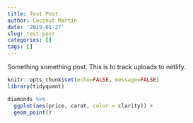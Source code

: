 ```yaml
---
title: Test Post
author: Coconut Martin
date: '2019-01-27'
slug: test-post
categories: []
tags: []
---
```


Something something post. This is to track uploads to netlify.

```r
knitr::opts_chunk$set(echo=FALSE, message=FALSE)
library(tidyquant)
```

```r
diamonds %>%
  ggplot(aes(price, carat, color = clarity)) +
  geom_point()
```

